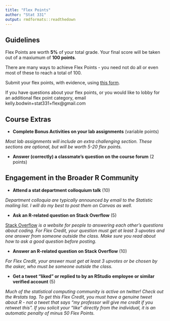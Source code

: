 ```yaml
---
title: "Flex Points"
author: "Stat 331"
output: rmdformats::readthedown
---
```


## Guidelines

Flex Points are worth **5%** of your total grade.  Your final score will be taken out of a maxiumum of **100 points**.

There are many ways to achieve Flex Points - you need not do all or even most of these to reach a total of 100.  

Submit your flex points, with evidence, using [this form](https://forms.gle/Yjn7NzhiY6YmrsXZA).

If you have questions about your flex points, or you would like to lobby for an additional flex point category, email kelly.bodwin+stat331+flex@gmail.com

## Course Extras

* **Complete Bonus Activities on your lab assignments** (variable points)

*Most lab assignments will include an extra challenging section.  These sections are optional, but will be worth 5-20 flex points.*

* **Answer (correctly) a classmate's question on the course forum** (2 points)


## Engagement in the Broader R Community

* **Attend a stat department colloquium talk** (10)

*Department colloquia are typically announced by email to the Statistic mailing list.  I will do my best to post them on Canvas as well.*


* **Ask an R-related question on Stack Overflow** (5)

[Stack Overflow](https://stackoverflow.com/) *is a website for people to answering each other's questions about coding.  For Flex Credit, your question must get at least 3 upvotes and one answer from someone outside the class.  Make sure you read about how to ask a good question before posting.*

* **Answer an R-related question on Stack Overflow** (10)

*For Flex Credit, your answer must get at least 3 upvotes or be chosen by the asker, who must be someone outside the class.*


* **Get a tweet "liked" or replied to by an RStudio employee or similar verified account** (5)

*Much of the statistical computing community is active on twitter!  Check out the #rstats tag.  To get this Flex Credit, you must have a genuine tweet about R - not a tweet that says "my professor will give me credit if you retweet this".  If you solicit your "like" directly from the individual, it is an automatic penalty of minus 50 Flex Points.*


